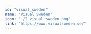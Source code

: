 ---
id: "visual_sweden"
name: "Visual Sweden"
icon: "./2_visual_sweden.png"
link: "https://www.visualsweden.se/"
---
